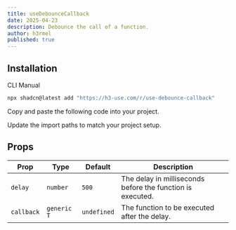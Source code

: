 ```yaml
---
title: useDebounceCallback
date: 2025-04-23
description: Debounce the call of a function.
author: h3rmel
published: true
---
```


<HookPreview name="use-debounce-callback-demo" />

## Installation

<Tabs defaultValue="cli">

<TabsList>
  <TabsTrigger value="cli">CLI</TabsTrigger>
  <TabsTrigger value="manual">Manual</TabsTrigger>
</TabsList>
<TabsContent value="cli">

```bash
npx shadcn@latest add "https://h3-use.com/r/use-debounce-callback"
```

</TabsContent>
<TabsContent value="manual">

<Steps>

<Step>Copy and paste the following code into your project.</Step>

<HookSource name="use-debounce-callback" />

<Step>Update the import paths to match your project setup.</Step>

</Steps>

</TabsContent>

</Tabs>

## Props

| Prop       | Type        | Default     | Description                                                |
| ---------- | ----------- | ----------- | ---------------------------------------------------------- |
| `delay`    | `number`    | `500`       | The delay in milliseconds before the function is executed. |
| `callback` | `generic T` | `undefined` | The function to be executed after the delay.               |
